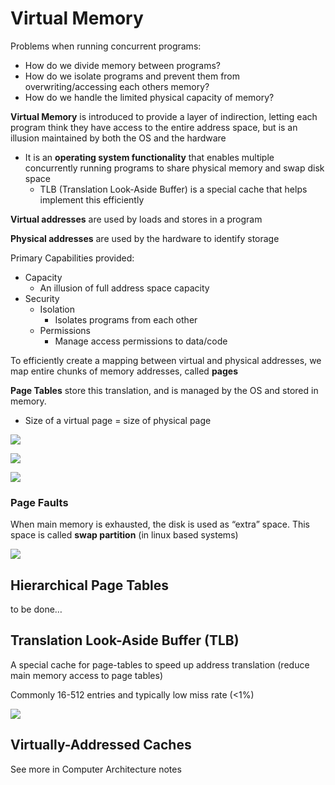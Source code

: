 # Virtual Memory

Problems when running concurrent programs:

- How do we divide memory between programs?
- How do we isolate programs and prevent them from overwriting/accessing each others memory?
- How do we handle the limited physical capacity of memory?

**Virtual Memory** is introduced to provide a layer of indirection, letting each program think they have access to the entire address space, but is an illusion maintained by both the OS and the hardware

- It is an **operating system functionality** that enables multiple concurrently running programs to share physical memory and swap disk space
  - TLB (Translation Look-Aside Buffer) is a special cache that helps implement this efficiently

**Virtual addresses** are used by loads and stores in a program

**Physical addresses** are used by the hardware to identify storage

Primary Capabilities provided:

- Capacity
  - An illusion of full address space capacity
- Security
  - Isolation
    - Isolates programs from each other
  - Permissions
    - Manage access permissions to data/code

To efficiently create a mapping between virtual and physical addresses, we map entire chunks of memory addresses, called **pages**

**Page Tables** store this translation, and is managed by the OS and stored in memory.

- Size of a virtual page = size of physical page

![](images/virtualmem/vm-addr.png)

![](images/virtualmem/addr-tran.png)

![](images/virtualmem/pagetable1.png)

### Page Faults

When main memory is exhausted, the disk is used as "extra" space. This space is called **swap partition** (in linux based systems)

![](images/virtualmem/pagefault.png)

## Hierarchical Page Tables

to be done...


## Translation Look-Aside Buffer (TLB)

A special cache for page-tables to speed up address translation (reduce main memory access to page tables)

Commonly 16-512 entries and typically low miss rate (<1%)

![](images/virtualmem/tlb-hw.png)

## Virtually-Addressed Caches


See more in Computer Architecture notes